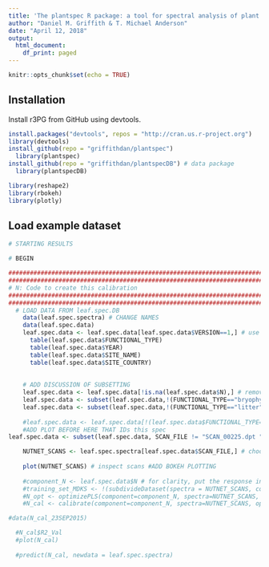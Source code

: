 ```yaml
---
title: 'The plantspec R package: a tool for spectral analysis of plant stoichiometry'
author: "Daniel M. Griffith & T. Michael Anderson"
date: "April 12, 2018"
output:
  html_document:
    df_print: paged
---
```


```r
knitr::opts_chunk$set(echo = TRUE)
```

## Installation

Install r3PG from GitHub using devtools.

```r
install.packages("devtools", repos = "http://cran.us.r-project.org")
library(devtools)
install_github(repo = "griffithdan/plantspec") 
  library(plantspec)
install_github(repo = "griffithdan/plantspecDB") # data package 
  library(plantspecDB)

library(reshape2)
library(rbokeh)
library(plotly)
```

## Load example dataset

```r

# STARTING RESULTS

# BEGIN

#######################################################################################################################
#######################################################################################################################
# N: Code to create this calibration
#######################################################################################################################
#######################################################################################################################
  # LOAD DATA FROM leaf.spec.DB
    data(leaf.spec.spectra) # CHANGE NAMES
    data(leaf.spec.data)
    leaf.spec.data <- leaf.spec.data[leaf.spec.data$VERSION==1,] # use dataset version 1
      table(leaf.spec.data$FUNCTIONAL_TYPE)
      table(leaf.spec.data$YEAR)
      table(leaf.spec.data$SITE_NAME)
      table(leaf.spec.data$SITE_COUNTRY)
    
      
    # ADD DISCUSSION OF SUBSETTING  
    leaf.spec.data <- leaf.spec.data[!is.na(leaf.spec.data$N),] # remove data where response is NA
    leaf.spec.data <- subset(leaf.spec.data,!(FUNCTIONAL_TYPE=="bryophyte")) 
    leaf.spec.data <- subset(leaf.spec.data,!(FUNCTIONAL_TYPE=="litter"))
    
    #leaf.spec.data <- leaf.spec.data[!(leaf.spec.data$FUNCTIONAL_TYPE=="bryophyte"|leaf.spec.data$FUNCTIONAL_TYPE=="litter"),] # remove litter and bryophytes  
    #ADD PLOT BEFORE HERE THAT IDs this spec
leaf.spec.data <- subset(leaf.spec.data, SCAN_FILE != "SCAN_00225.dpt ")

    NUTNET_SCANS <- leaf.spec.spectra[leaf.spec.data$SCAN_FILE,] # choose scans based on remaining data
    
    plot(NUTNET_SCANS) # inspect scans #ADD BOKEH PLOTTING
    
    #component_N <- leaf.spec.data$N # for clarity, put the response in a new vector
    #training_set_MDKS <- !(subdivideDataset(spectra = NUTNET_SCANS, component = component_N, method = "MDKS", p=0.1, type = "validation")) # select a 10 % validation set with MDKS, but use ! to return TRUE for the training set 
    #N_opt <- optimizePLS(component=component_N, spectra=NUTNET_SCANS, training_set = training_set_MDKS)
    #N_cal <- calibrate(component=component_N, spectra=NUTNET_SCANS, optimal_params=N_opt, optimal_model=1, validation = "testset", training_set = training_set_MDKS)

#data(N_cal_23SEP2015)

  #N_cal$R2_Val
  #plot(N_cal)
    
  #predict(N_cal, newdata = leaf.spec.spectra)
  
```



